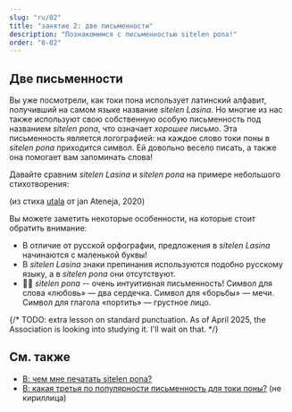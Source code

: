 ```yaml
---
slug: "ru/02"
title: "занятие 2: две письменности"
description: "Познакомимся с письменностью sitelen pona!"
order: "0-02"
---
```



## Две письменности

Вы уже посмотрели, как токи пона использует латинский алфавит, получивший на самом языке название _sitelen Lasina_. Но многие из нас также используют свою собственную особую письменность под названием _sitelen pona_, что означает _хорошее письмо_. Эта письменность является логографией: на каждое слово токи поны в _sitelen pona_ приходится символ. Ей довольно весело писать, а также она помогает вам запоминать слова!

Давайте сравним _sitelen Lasina_ и _sitelen pona_ на примере небольшого стихотворения:

<Tabbed id="1">
  <Row sl="sina olin e utala." m="Ты любишь борьбу." />
  <Row sl="taso sina sona ala:" m="Но ты не понимаешь," />
  <Row sl="utala li ike e sina." m="что борьба тебя портит." />
</Tabbed>

(из стиха [utala](https://utala.pona.la/toki-musi-lili/#utala) от jan Ateneja, 2020)  

Вы можете заметить некоторые особенности, на которые стоит обратить внимание:

- В отличие от русской орфографии, предложения в _sitelen Lasina_ начинаются с маленькой буквы!
- В _sitelen Lasina_ знаки препинания используются подобно русскому языку, а в _sitelen pona_ они отсутствуют.
- 󱥠󱥔 _sitelen pona_ -- очень интуитивная письменность! Символ для слова «любовь» — два сердечка. Символ для «борьбы» — мечи. Символ для глагола «портить» — грустное лицо.

{/* TODO: extra lesson on standard punctuation. As of April 2025, the Association is looking into studying it. I'll wait on that. */}

## См. также
* [В: чем мне печатать sitelen pona?](en/fonts/)
* [В: какая третья по популярности письменность для токи поны?](en/sitelen-sitelen/) (не кириллица)

